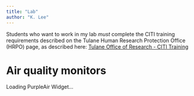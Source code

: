```yaml
---
title: "Lab"
author: "K. Lee"
---
```


Students who want to work in my lab *must* complete the CITI training requirements described on the Tulane Human Research Protection Office (HRPO) page, as described here: [Tulane Office of Research - CITI Training](https://research.tulane.edu/hrpo/citi-training)

# Air quality monitors

::: {#PurpleAirWidget_278265_module_US_EPA_AQI_conversion_C0_average_10_layer_US_EPA_AQI}
Loading PurpleAir Widget...
:::

```{=html}
<script src='https://www.purpleair.com/pa.widget.js?key=G2OXDQ9U61HXXLXK&module=US_EPA_AQI&conversion=C0&average=10&layer=US_EPA_AQI&container=PurpleAirWidget_278265_module_US_EPA_AQI_conversion_C0_average_10_layer_US_EPA_AQI'</script>
```
